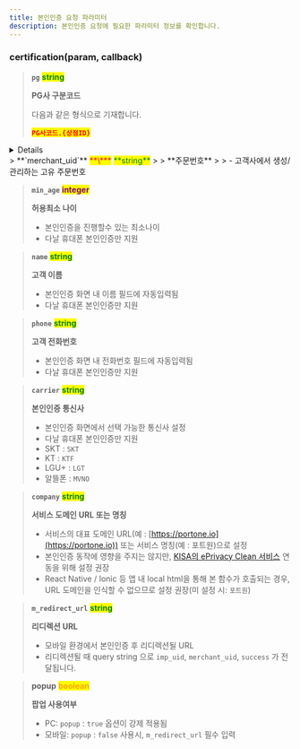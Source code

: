 ```yaml
---
title: 본인인증 요청 파라미터
description: 본인인증 요청에 필요한 파라미터 정보를 확인합니다.
---
```



### certification(param, callback) <a href="#certification" id="certification"></a>


> **`pg`** <mark style="color:green;">**string**</mark>
>
> **PG사 구분코드**
>
> 다음과 같은 형식으로 기재합니다.
>
> <mark style="color:red;">**`PG사코드.{상점ID}`**</mark>

<Details>
<p slot="summary">상세코드 확인하기</p>

본인인증 업체

- `danal`(다날 휴대폰소액결제 및 휴대폰 본인인증)
- `inicis_unified`(이니시스 통합인증)
- `inicis`(이니시스 API 수기/정기결제 및 신용카드 본인인증)
</Details>
> **`merchant_uid`** <mark style="color:red;">**\***</mark> <mark style="color:green;">**string**</mark>
>
> **주문번호**
>
> - 고객사에서 생성/관리하는 고유 주문번호

> **`min_age`** <mark style="color:purple;">**integer**</mark>
>
> **허용최소 나이**
>
> - 본인인증을 진행할수 있는 최소나이
> - 다날 휴대폰 본인인증만 지원

> **`name`** <mark style="color:green;">**string**</mark>
>
> **고객 이름**
>
> - 본인인증 화면 내 이름 필드에 자동입력됨
> - 다날 휴대폰 본인인증만 지원

> **`phone`** <mark style="color:green;">**string**</mark>
>
> **고객 전화번호**
>
> - 본인인증 화면 내 전화번호 필드에 자동입력됨
> - 다날 휴대폰 본인인증만 지원

> **`carrier`** <mark style="color:green;">**string**</mark>
>
> **본인인증 통신사**
>
> - 본인인증 화면에서 선택 가능한 통신사 설정
> - 다날 휴대폰 본인인증만 지원
> - SKT : `SKT`
> - KT : `KTF`
> - LGU+ : `LGT`
> - 알뜰폰 : `MVNO`

> **`company`** <mark style="color:green;">**string**</mark>
>
> **서비스 도메인 URL 또는 명칭**
>
> - 서비스의 대표 도메인 URL(예 : [https://portone.io](https://portone.io)) 또는 서비스 명칭(예 : 포트원)으로 설정
> - 본인인증 동작에 영향을 주지는 않지만, [KISA의 ePrivacy Clean 서비스](https://www.eprivacy.go.kr/) 연동을 위해 설정 권장
> - React Native / Ionic 등 앱 내 local html을 통해 본 함수가 호출되는 경우, URL 도메인을 인식할 수 없으므로 설정 권장(미 설정 시: `포트원`)

> **`m_redirect_url`** <mark style="color:green;">**string**</mark>
>
> **리디렉션 URL**
>
> - 모바일 환경에서 본인인증 후 리디렉션될 URL
> - 리디렉션될 때 query string 으로 `imp_uid`, `merchant_uid`, `success` 가 전달됩니다.

> **popup** <mark style="color:orange;">**boolean**</mark>
>
> **팝업 사용여부**
>
> - PC: `popup` : `true` 옵션이 강제 적용됨
> - 모바일: `popup` : `false` 사용시, `m_redirect_url` 필수 입력
